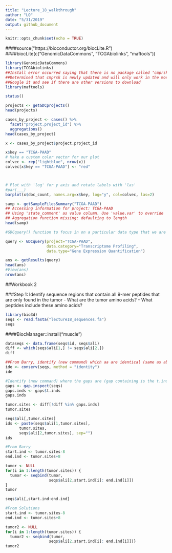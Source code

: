 ```yaml
---
title: "Lecture_18_walkthrough"
author: "LQ"
date: "5/31/2019"
output: github_document
---
```


```r
knitr::opts_chunk$set(echo = TRUE)
```

####source("https://bioconductor.org/biocLite.R")
####biocLite(c("GenomicDataCommons", "TCGAbiolinks", "maftools"))
```r
library(GenomicDataCommons)
library(TCGAbiolinks)
##Install error occurred saying that there is no package called ʻcmprskʻ - it is most likely a "dependency" package that the main package you are trying to use needs to run
##Determined that cmprsk is newly updated and will only work in the most current version of r
##Google it and see if there are other versions to download
library(maftools)
```

```r
status()
```

```r
projects <- getGDCprojects()
head(projects)
```

```r
cases_by_project <- cases() %>%
  facet("project.project_id") %>%
  aggregations()
head(cases_by_project)
```


```r
x <- cases_by_project$project.project_id

x$key == "TCGA-PAAD"
# Make a custom color vector for our plot
colvec <- rep("lightblue", nrow(x))
colvec[x$key == "TCGA-PAAD"] <- "red"



# Plot with 'log' for y axis and rotate labels with 'las'
#par(___)  
barplot(x$doc_count, names.arg=x$key, log="y", col=colvec, las=2)
```

```r
samp <- getSampleFilesSummary("TCGA-PAAD")
## Accessing information for project: TCGA-PAAD
## Using 'state_comment' as value column. Use 'value.var' to override
## Aggregation function missing: defaulting to length
head(samp)
```

```r
#GDCquery() function to focus in on a particular data type that we are interested in

query <- GDCquery(project="TCGA-PAAD",
                  data.category="Transcriptome Profiling",
                  data.type="Gene Expression Quantification")

ans <- getResults(query)
head(ans)
#View(ans)
nrow(ans)
```

##Workbook 2

###Step 1: Identify sequence regions that contain all 9-mer peptides that are only found in the tumor
- What are the tumor amino acids?
- What peptides include these amino acids?
```r
library(bio3d)
seqs <- read.fasta("lecture18_sequences.fa")
seqs
```


####BiocManager::install("muscle")
```r
dataseqs <- data.frame(seqs$id, seqs$ali)
diff <- which(seqs$ali[1,] != seqs$ali[2,])
diff
```

```r
##From Barry, identify (new command) which aa are identical (same as above)
ide <- conserv(seqs, method = "identity")
ide

#Identify (new command) where the gaps are (gap containing is the t.inds)
gaps <- gap.inspect(seqs)
gaps.inds <- gaps$t.inds
gaps.inds

tumor.sites <- diff[!diff %in% gaps.inds]
tumor.sites
```

```r
seqs$ali[,tumor.sites]
ids <- paste(seqs$ali[1,tumor.sites], 
      tumor.sites,
      seqs$ali[2,tumor.sites], sep="")
ids
```

```r
#From Barry
start.ind <- tumor.sites-8
end.ind <- tumor.sites+8

tumor <- NULL
for(i in 1:length(tumor.sites)) {
  tumor <- seqbind(tumor,
                   seqs$ali[2,start.ind[i]: end.ind[i]])
}
tumor

seqs$ali[,start.ind:end.ind]
```

```r
#From Solutions
start.ind <- tumor.sites-8
end.ind <- tumor.sites+8

tumor2 <- NULL
for(i in 1:length(tumor.sites)) {
  tumor2 <- seqbind(tumor,
                   seqs$ali[2,start.ind[i]: end.ind[i]])}
tumor2
```




